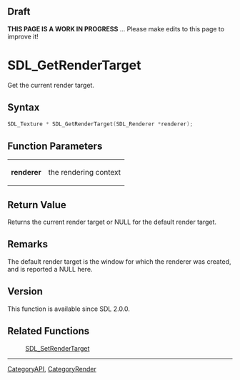 
== Draft ==


'''THIS PAGE IS A WORK IN PROGRESS''' ... Please make edits to this page to improve it!



<!-- #*^*^*^*^*See https://wiki.libsdl.org/SGFunctions for details on editing this page*^*^*^*^* -->


= SDL_GetRenderTarget =

Get the current render target.

== Syntax ==

<syntaxhighlight lang='c'>
SDL_Texture * SDL_GetRenderTarget(SDL_Renderer *renderer);
</syntaxhighlight>

== Function Parameters ==

{|
|'''renderer'''
|the rendering context
|}

== Return Value ==

Returns the current render target or NULL for the default render target.



== Remarks ==

The default render target is the window for which the renderer was
created, and is reported a NULL here.

== Version ==

This function is available since SDL 2.0.0.



== Related Functions ==

:[[SDL_SetRenderTarget]]

----
[[CategoryAPI]], [[CategoryRender]]
<!-- #See the Style Guide for instructions on editing the footer. -->


